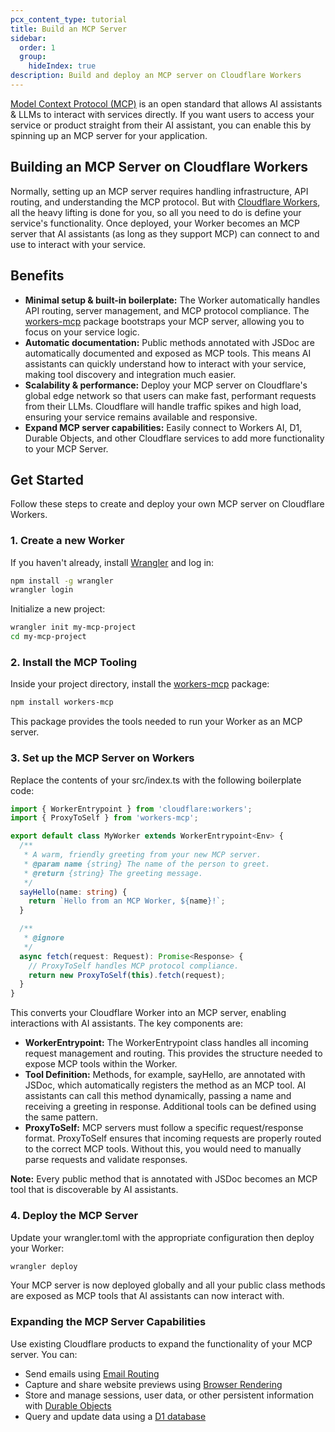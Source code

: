 ```yaml
---
pcx_content_type: tutorial
title: Build an MCP Server
sidebar:
  order: 1
  group:
    hideIndex: true
description: Build and deploy an MCP server on Cloudflare Workers
---
```

[Model Context Protocol (MCP)](https://modelcontextprotocol.io/introduction) is an open standard that allows AI assistants & LLMs to interact with services directly. If you want users to access your service or product straight from their AI assistant, you can enable this by spinning up an MCP server for your application. 

## Building an MCP Server on Cloudflare Workers

Normally, setting up an MCP server requires handling infrastructure, API routing, and understanding the MCP protocol. But with [Cloudflare Workers](/workers/), all the heavy lifting is done for you, so all you need to do is define your service's functionality.
Once deployed, your Worker becomes an MCP server that AI assistants (as long as they support MCP) can connect to and use to interact with your service.

## Benefits

- **Minimal setup & built-in boilerplate:** The Worker automatically handles API routing, server management, and MCP protocol compliance. The [workers-mcp](https://www.npmjs.com/package/workers-mcp) package bootstraps your MCP server, allowing you to focus on your service logic.
- **Automatic documentation:** Public methods annotated with JSDoc are automatically documented and exposed as MCP tools. This means AI assistants can quickly understand how to interact with your service, making tool discovery and integration much easier.
- **Scalability & performance:** Deploy your MCP server on Cloudflare's global edge network so that users can make fast, performant requests from their LLMs. Cloudflare will handle traffic spikes and high load, ensuring your service remains available and responsive.
- **Expand MCP server capabilities:** Easily connect to Workers AI, D1, Durable Objects, and other Cloudflare services to add more functionality to your MCP Server. 

## Get Started

Follow these steps to create and deploy your own MCP server on Cloudflare Workers.


### 1. Create a new Worker 

If you haven't already, install [Wrangler](https://developers.cloudflare.com/workers/wrangler/) and log in:

```bash
npm install -g wrangler
wrangler login
```

Initialize a new project:
```bash
wrangler init my-mcp-project
cd my-mcp-project
```

### 2. Install the MCP Tooling
Inside your project directory, install the [workers-mcp](https://github.com/cloudflare/workers-mcp) package:

```bash
npm install workers-mcp
```

This package provides the tools needed to run your Worker as an MCP server.

### 3. Set up the MCP Server on Workers
Replace the contents of your src/index.ts with the following boilerplate code:

```ts
import { WorkerEntrypoint } from 'cloudflare:workers';
import { ProxyToSelf } from 'workers-mcp';

export default class MyWorker extends WorkerEntrypoint<Env> {
  /**
   * A warm, friendly greeting from your new MCP server.
   * @param name {string} The name of the person to greet.
   * @return {string} The greeting message.
   */
  sayHello(name: string) {
    return `Hello from an MCP Worker, ${name}!`;
  }

  /**
   * @ignore
   */
  async fetch(request: Request): Promise<Response> {
    // ProxyToSelf handles MCP protocol compliance.
    return new ProxyToSelf(this).fetch(request);
  }
}
```

This converts your Cloudflare Worker into an MCP server, enabling interactions with AI assistants. The key components are:
- **WorkerEntrypoint:** The WorkerEntrypoint class handles all incoming request management and routing. This provides the structure needed to expose MCP tools within the Worker.
- **Tool Definition:** Methods, for example, sayHello, are annotated with JSDoc, which automatically registers the method as an MCP tool. AI assistants can call this method dynamically, passing a name and receiving a greeting in response. Additional tools can be defined using the same pattern.
- **ProxyToSelf:** MCP servers must follow a specific request/response format. ProxyToSelf ensures that incoming requests are properly routed to the correct MCP tools. Without this, you would need to manually parse requests and validate responses.


**Note:** Every public method that is annotated with JSDoc becomes an MCP tool that is discoverable by AI assistants. 


### 4. Deploy the MCP Server
Update your wrangler.toml with the appropriate configuration then deploy your Worker:
```bash
wrangler deploy
```

Your MCP server is now deployed globally and all your public class methods are exposed as MCP tools that AI assistants can now interact with. 

### Expanding the MCP Server Capabilities
Use existing Cloudflare products to expand the functionality of your MCP server. You can: 
- Send emails using [Email Routing](/email-routing/)
- Capture and share website previews using [Browser Rendering](/browser-rendering/)
- Store and manage sessions, user data, or other persistent information with [Durable Objects](/durable-objects/)
- Query and update data using a [D1 database](/d1/)
